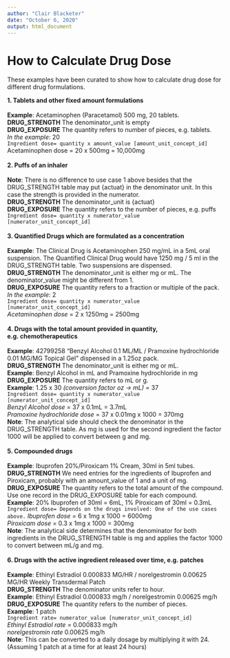 ```yaml
---
author: "Clair Blacketer"
date: "October 6, 2020"
output: html_document
---
```


# **How to Calculate Drug Dose**

These examples have been curated to show how to calculate drug dose for different drug formulations.

**1. Tablets and other fixed amount formulations**<br><br>
**Example**: Acetaminophen (Paracetamol) 500 mg, 20 tablets.<br>
**DRUG_STRENGTH** The denominator_unit is empty<br>
**DRUG_EXPOSURE** The quantity refers to number of pieces, e.g. tablets.<br>
*In the example*: 20<br>
`Ingredient dose= quantity x amount_value [amount_unit_concept_id]`<br>
Acetaminophen dose = 20 x 500mg = 10,000mg<br><br>
**2. Puffs of an inhaler**<br><br>
**Note**: There is no difference to use case 1 above besides that the DRUG_STRENGTH table may put {actuat} in the denominator unit. In this case the strength is provided in the numerator.<br>
**DRUG_STRENGTH** The denominator_unit is {actuat}<br>
**DRUG_EXPOSURE** The quantity refers to the number of pieces, e.g. puffs<br>
`Ingredient dose= quantity x numerator_value [numerator_unit_concept_id]`<br><br>
**3. Quantified Drugs which are formulated as a concentration**<br><br>
**Example**: The Clinical Drug is Acetaminophen 250 mg/mL in a 5mL oral suspension. The Quantified Clinical Drug would have 1250 mg / 5 ml in the DRUG_STRENGTH table. Two suspensions are dispensed.<br>
**DRUG_STRENGTH** The denominator_unit is either mg or mL. The denominator_value might be different from 1.<br>
**DRUG_EXPOSURE** The quantity refers to a fraction or multiple of the pack.<br>
*In the example*: 2<br>
`Ingredient dose= quantity x numerator_value [numerator_unit_concept_id]`<br>
*Acetaminophen dose* = 2 x 1250mg = 2500mg<br><br>
**4. Drugs with the total amount provided in quantity, e.g. chemotherapeutics**<br><br>
**Example**: 42799258 "Benzyl Alcohol 0.1 ML/ML / Pramoxine hydrochloride 0.01 MG/MG Topical Gel" dispensed in a 1.25oz pack.<br>
**DRUG_STRENGTH** The denominator_unit is either mg or mL.<br>
**Example**: Benzyl Alcohol in mL and Pramoxine hydrochloride in mg<br>
**DRUG_EXPOSURE** The quantity refers to mL or g.<br>
**Example**: 1.25 x 30 *(conversion factor oz -> mL)* = 37<br>
`Ingredient dose= quantity x numerator_value [numerator_unit_concept_id]`<br>
*Benzyl Alcohol dose* = 37 x 0.1mL = 3.7mL<br>
*Pramoxine hydrochloride dose* = 37 x 0.01mg x 1000 = 370mg<br>
**Note**: The analytical side should check the denominator in the DRUG_STRENGTH table. As mg is used for the second ingredient the factor 1000 will be applied to convert between g and mg.<br><br>
**5. Compounded drugs**<br><br>
**Example**: Ibuprofen 20%/Piroxicam 1% Cream, 30ml in 5ml tubes.<br>
**DRUG_STRENGTH** We need entries for the ingredients of Ibuprofen and Piroxicam, probably with an amount_value of 1 and a unit of mg.<br>
**DRUG_EXPOSURE** The quantity refers to the total amount of the compound. Use one record in the DRUG_EXPOSURE table for each compound.<br>
**Example**: 20% Ibuprofen of 30ml = 6mL, 1% Piroxicam of 30ml = 0.3mL<br>
`Ingredient dose= Depends on the drugs involved: One of the use cases above.`
*Ibuprofen dose* = 6 x 1mg x 1000 = 6000mg<br>
*Piroxicam dose* = 0.3 x 1mg x 1000 = 300mg<br>
**Note**: The analytical side determines that the denominator for both ingredients in the DRUG_STRENGTH table is mg and applies the factor 1000 to convert between mL/g and mg.<br><br>
**6. Drugs with the active ingredient released over time, e.g. patches**<br><br>
**Example**: Ethinyl Estradiol 0.000833 MG/HR / norelgestromin 0.00625 MG/HR Weekly Transdermal Patch<br>
**DRUG_STRENGTH** The denominator units refer to hour.<br>
**Example**: Ethinyl Estradiol 0.000833 mg/h / norelgestromin 0.00625 mg/h<br>
**DRUG_EXPOSURE** The quantity refers to the number of pieces.<br>
**Example**: 1 patch<br>
`Ingredient rate= numerator_value [numerator_unit_concept_id]`<br>
*Ethinyl Estradiol rate* = 0.000833 mg/h<br>
*norelgestromin rate* 0.00625 mg/h<br>
**Note**: This can be converted to a daily dosage by multiplying it with 24. (Assuming 1 patch at a time for at least 24 hours)
